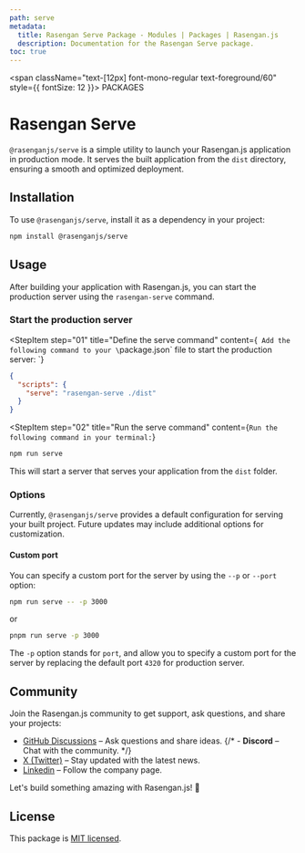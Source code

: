 ```yaml
---
path: serve
metadata:
  title: Rasengan Serve Package - Modules | Packages | Rasengan.js
  description: Documentation for the Rasengan Serve package.
toc: true
---
```



<span className="text-[12px] font-mono-regular text-foreground/60" style={{ fontSize: 12 }}>
  PACKAGES
</span>
# Rasengan Serve

`@rasenganjs/serve` is a simple utility to launch your Rasengan.js application in production mode. It serves the built application from the `dist` directory, ensuring a smooth and optimized deployment.

## Installation

To use `@rasenganjs/serve`, install it as a dependency in your project:

```bash title="Terminal"
npm install @rasenganjs/serve
```

## Usage

After building your application with Rasengan.js, you can start the production server using the `rasengan-serve` command.

### Start the production server

<StepItem
  step="01"
  title="Define the serve command"
  content={`
    Add the following command to your \`package.json\` file to start the production server:
  `}
>
```json title="package.json"
{
  "scripts": {
    "serve": "rasengan-serve ./dist"
  }
}
```
</StepItem>

<StepItem
  step="02"
  title="Run the serve command"
  content={`
    Run the following command in your terminal:
  `}
>
```bash title="Terminal"
npm run serve
```
</StepItem>

This will start a server that serves your application from the `dist` folder.

### Options

Currently, `@rasenganjs/serve` provides a default configuration for serving your built project. Future updates may include additional options for customization.

#### Custom port

You can specify a custom port for the server by using the `--p` or `--port` option:

```bash title="Terminal"
npm run serve -- -p 3000
```

or 

```bash title="Terminal"
pnpm run serve -p 3000
```

The `-p` option stands for `port`, and allow you to specify a custom port for the server by replacing the default port `4320` for production server.

## Community

Join the Rasengan.js community to get support, ask questions, and share your projects:

- <a href="https://github.com/rasengan-dev/rasenganjs/discussions" target="_blank" rel="noopener noreferrer">GitHub Discussions</a> – Ask questions and share ideas.
{/* - **Discord** – Chat with the community. */}
- <a href="https://x.com/rasenganjs" target="_blank" rel="noopener noreferrer">X (Twitter)</a> – Stay updated with the latest news.
- <a href="https://www.linkedin.com/company/rasenganjs/" target="_blank" rel="noopener noreferrer">Linkedin</a> – Follow the company page.

Let's build something amazing with Rasengan.js! 🚀

## License

This package is [MIT licensed](https://github.com/rasengan-dev/rasenganjs/blob/main/LICENSE).

